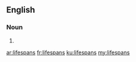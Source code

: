 ==English==

===Noun===
{{head|en|plural}}

# {{plural of|lifespan|lang=en|nocat=1}}

[[ar:lifespans]]
[[fr:lifespans]]
[[ku:lifespans]]
[[my:lifespans]]